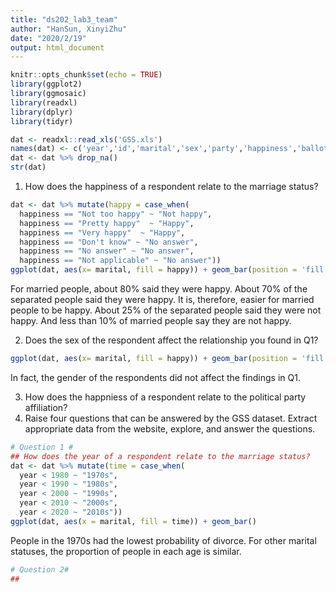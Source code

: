 ```yaml
---
title: "ds202_lab3_team"
author: "HanSun, XinyiZhu"
date: "2020/2/19"
output: html_document
---
```


```r
knitr::opts_chunk$set(echo = TRUE)
library(ggplot2)
library(ggmosaic)
library(readxl)
library(dplyr)
library(tidyr)
```
```r
dat <- readxl::read_xls('GSS.xls')
names(dat) <- c('year','id','marital','sex','party','happiness','ballot')
dat <- dat %>% drop_na()
str(dat)
```
1. How does the happiness of a respondent relate to the marriage status?
```r
dat <- dat %>% mutate(happy = case_when(
  happiness == "Not too happy" ~ "Not happy",
  happiness == "Pretty happy"  ~ "Happy",
  happiness == "Very happy"  ~ "Happy",
  happiness == "Don't know" ~ "No answer",
  happiness == "No answer" ~ "No answer",
  happiness == "Not applicable" ~ "No answer"))
ggplot(dat, aes(x= marital, fill = happy)) + geom_bar(position = 'fill')
```

For married people, about 80% said they were happy. About 70% of the separated people said they were happy. It is, therefore, easier for married people to be happy. About 25% of the separated people said they were not happy. And less than 10% of married people say they are not happy.

2. Does the sex of the respondent affect the relationship you found in Q1?
```r
ggplot(dat, aes(x= marital, fill = happy)) + geom_bar(position = 'fill')+facet_wrap(~sex)
```

In fact, the gender of the respondents did not affect the findings in Q1.

3. How does the happniess of a respondent relate to the political party affiliation?
4. Raise four questions that can be answered by the GSS dataset. Extract appropriate data from the website, explore, and answer the questions.
```r
# Question 1 #
## How does the year of a respondent relate to the marriage status?
dat <- dat %>% mutate(time = case_when(
  year < 1980 ~ "1970s",
  year < 1990 ~ "1980s",
  year < 2000 ~ "1990s",
  year < 2010 ~ "2000s",
  year < 2020 ~ "2010s"))
ggplot(dat, aes(x = marital, fill = time)) + geom_bar()
```

People in the 1970s had the lowest probability of divorce. For other marital statuses, the proportion of people in each age is similar.

```r
# Question 2#
##
```

